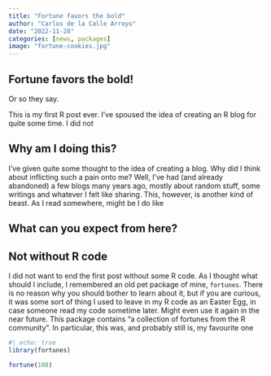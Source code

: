 ```yaml
---
title: "Fortune favors the bold"
author: "Carlos de la Calle Arroyo"
date: "2022-11-28"
categories: [news, packages]
image: "fortune-cookies.jpg"
---
```



## Fortune favors the bold!

Or so they say.

This is my first R post ever. I've spoused the idea of creating an R blog for quite some time. I did not 

## Why am I doing this?

I've given quite some thought to the idea of creating a blog. Why did I think about inflicting such a pain onto me? Well, I've had (and already abandoned) a few blogs many years ago, mostly about random stuff, some writings and whatever I felt like sharing. This, however, is another kind of beast. As I read somewhere, might be I do like 


## What can you expect from here?


## Not without R code

I did not want to end the first post without some R code. As I thought what should I include, I remembered an old pet package of mine, `fortunes`. There is no reason why you should bother to learn about it, but if you are curious, it was some sort of thing I used to leave in my R code as an Easter Egg, in case someone read my code sometime later. Might even use it again in the near future. This package contains "a collection of fortunes from the R community". In particular, this was, and probably still is, my favourite one

```r
#| echo: true
library(fortunes)

fortune(108)
```






